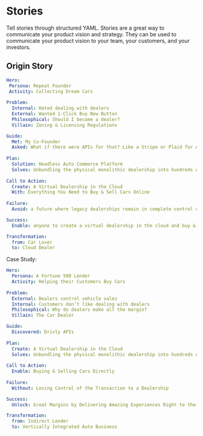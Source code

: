 # Stories

Tell stories through structured YAML. Stories are a great way to communicate your 
product vision and strategy. They can be used to communicate your product vision 
to your team, your customers, and your investors.

## Origin Story

```yaml
Hero:
 Persona: Repeat Founder
 Activity: Collecting Dream Cars
 
Problem:
  Internal: Hated dealing with dealers 
  External: Wanted 1-Click Buy Now Button
  Philosophical: Should I become a dealer?
  Villain: Zoning & Licensing Regulations

Guide:
  Met: My Co-Founder
  Asked: What if there were APIs for that? Like a Stripe or Plaid for Auto
  
Plan:
  Solution: Headless Auto Commerce Platform
  Solves: Unbundling the physical monolithic dealership into hundreds of nano-services & APIs that represent the building blocks of automotive commerce
  
Call to Action:
  Create: A Virtual Dealership in the Cloud
  With: Everything You Need to Buy & Sell Cars Online
  
Failure:
  Avoid: a future where legacy dealerships remain in complete control of this $1.3T industry

Success: 
  Enable: anyone to create a virtual dealership in the cloud and buy & sell cars with APIs

Transformation: 
  from: Car Lover
  to: Cloud Dealer
```

Case Study:

```yaml
Hero:
  Persona: A Fortune 500 Lender
  Activity: Helping their Customers Buy Cars
 
Problem:
  External: Dealers control vehicle sales
  Internal: Customers don’t like dealing with dealers
  Philosophical: Why do dealers make all the margin?
  Villain: The Car Dealer

Guide:
  Discovered: Drivly APIs
  
Plan:
  Create: A Virtual Dealership in the Cloud
  Solves: Unbundling the physical monolithic dealership into hundreds of nano-services & APIs that represent the building blocks of automotive commerce
  
Call to Action:
  Enable: Buying & Selling Cars Directly
  
Failure:
  Without: Losing Control of the Transaction to a Dealership

Success: 
  Unlock: Great Margins by Delivering Amazing Experiences Right to their Customer’s Driveway

Transformation: 
  from: Indirect Lender
  to: Vertically Integrated Auto Business
```
